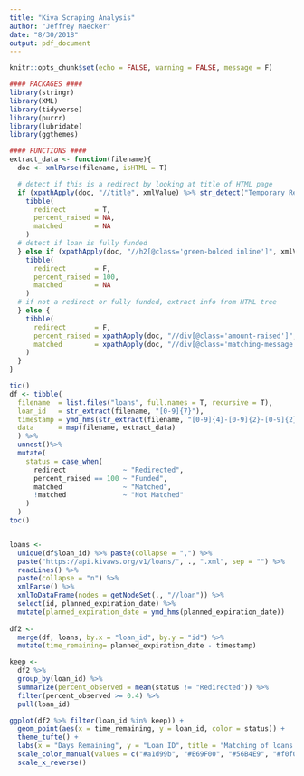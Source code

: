 ```yaml
---
title: "Kiva Scraping Analysis"
author: "Jeffrey Naecker"
date: "8/30/2018"
output: pdf_document
---
```


```r
knitr::opts_chunk$set(echo = FALSE, warning = FALSE, message = F)
```

```r
#### PACKAGES ####
library(stringr)
library(XML)
library(tidyverse)
library(purrr)
library(lubridate)
library(ggthemes)

#### FUNCTIONS ####
extract_data <- function(filename){
  doc <- xmlParse(filename, isHTML = T)

  # detect if this is a redirect by looking at title of HTML page
  if (xpathApply(doc, "//title", xmlValue) %>% str_detect("Temporary Redirect")) {
    tibble(
      redirect       = T,
      percent_raised = NA,
      matched        = NA
    )
  # detect if loan is fully funded
  } else if (xpathApply(doc, "//h2[@class='green-bolded inline']", xmlValue) %>% str_detect("Funded")) {
    tibble(
      redirect       = F,
      percent_raised = 100,
      matched        = NA
    )
  # if not a redirect or fully funded, extract info from HTML tree
  } else {
    tibble(
      redirect       = F,
      percent_raised = xpathApply(doc, "//div[@class='amount-raised']", xmlValue) %>% str_extract("[0-9]{1,2}") %>% as.numeric(),
      matched        = xpathApply(doc, "//div[@class='matching-message']", xmlValue) %>% length() > 0
    )
  }
}
```

```r
tic()
df <- tibble(
  filename  = list.files("loans", full.names = T, recursive = T),
  loan_id   = str_extract(filename, "[0-9]{7}"),
  timestamp = ymd_hms(str_extract(filename, "[0-9]{4}-[0-9]{2}-[0-9]{2}-[0-9]{2}-[0-9]{2}-[0-9]{2}")),
  data      = map(filename, extract_data) 
  ) %>% 
  unnest()%>% 
  mutate(
    status = case_when(
      redirect              ~ "Redirected",
      percent_raised == 100 ~ "Funded",
      matched               ~ "Matched",
      !matched              ~ "Not Matched"
    )
  )
toc()


loans <- 
  unique(df$loan_id) %>% paste(collapse = ",") %>%
  paste("https://api.kivaws.org/v1/loans/", ., ".xml", sep = "") %>%
  readLines() %>% 
  paste(collapse = "n") %>% 
  xmlParse() %>%
  xmlToDataFrame(nodes = getNodeSet(., "//loan")) %>%
  select(id, planned_expiration_date) %>%
  mutate(planned_expiration_date = ymd_hms(planned_expiration_date))
  
df2 <- 
  merge(df, loans, by.x = "loan_id", by.y = "id") %>%
  mutate(time_remaining= planned_expiration_date - timestamp)

keep <-
  df2 %>%
  group_by(loan_id) %>%
  summarize(percent_observed = mean(status != "Redirected")) %>%
  filter(percent_observed >= 0.4) %>%
  pull(loan_id)

ggplot(df2 %>% filter(loan_id %in% keep)) +
  geom_point(aes(x = time_remaining, y = loan_id, color = status)) + 
  theme_tufte() +
  labs(x = "Days Remaining", y = "Loan ID", title = "Matching of loans by days remaining") +
  scale_color_manual(values = c("#a1d99b", "#E69F00", "#56B4E9", "#f0f0f0")) +
  scale_x_reverse()

```

